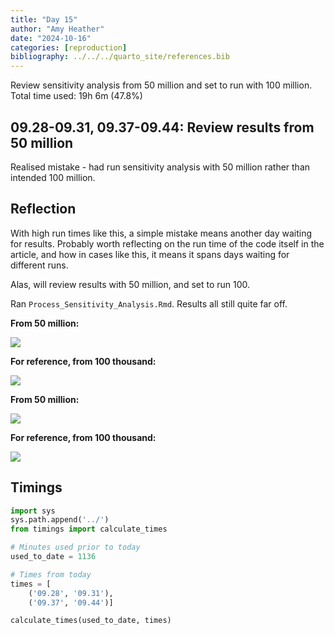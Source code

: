 ```yaml
---
title: "Day 15"
author: "Amy Heather"
date: "2024-10-16"
categories: [reproduction]
bibliography: ../../../quarto_site/references.bib
---
```


::: {.callout-note}

Review sensitivity analysis from 50 million and set to run with 100 million. Total time used: 19h 6m (47.8%)

:::

## 09.28-09.31, 09.37-09.44: Review results from 50 million

Realised mistake - had run sensitivity analysis with 50 million rather than intended 100 million.

::: {.callout-tip}
## Reflection

With high run times like this, a simple mistake means another day waiting for results. Probably worth reflecting on the run time of the code itself in the article, and how in cases like this, it means it spans days waiting for different runs.

:::

Alas, will review results with 50 million, and set to run 100.

Ran `Process_Sensitivity_Analysis.Rmd`. Results all still quite far off.

**From 50 million:**

![](fig4_50m.png)

**For reference, from 100 thousand:**

![](fig4_100t.png)

**From 50 million:**

![](apx7_50m.png)

**For reference, from 100 thousand:**

![](apx7_100t.png)

## Timings

```python
import sys
sys.path.append('../')
from timings import calculate_times

# Minutes used prior to today
used_to_date = 1136

# Times from today
times = [
    ('09.28', '09.31'),
    ('09.37', '09.44')]

calculate_times(used_to_date, times)
```